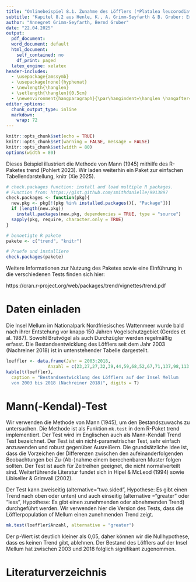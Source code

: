 ---
title: "Onlinebeispiel 8.1. Zunahme des Löfflers (*Platalea leucorodia*) auf der Insel Mellum"
subtitle: "Kapitel 8.2 aus Henle, K., A. Grimm-Seyfarth & B. Gruber: Erfassung und Analyse von Tierpopulationen. Ulmer Verlag"
author: "Annegret Grimm-Seyfarth, Bernd Gruber"
date: "22.04.2025"
output:
  pdf_document: 
  word_document: default
  html_document:
    self_contained: no
    df_print: paged
  latex_engine: xelatex
header-includes:
  - \usepackage{amssymb}
  - \usepackage[none]{hyphenat} 
  - \newlength{\hanglen}
  - \setlength{\hanglen}{0.5cm}
  - \newenvironment{hangparagraph}{\par\hangindent=\hanglen \hangafter=1}{\par}
editor_options:
  chunk_output_type: inline
  markdown:
    wrap: 72
---

```{r setup, include=FALSE}
knitr::opts_chunk$set(echo = TRUE)
knitr::opts_chunk$set(warning = FALSE, message = FALSE) 
knitr::opts_chunk$set(width = 80)
options(width = 80)
```

Dieses Beispiel illustriert die Methode von Mann (1945) mithilfe des R-Paketes trend (Pohlert 2023). Wir laden weiterhin ein Paket zur einfachen Tabellendarstellung, knitr (Xie 2025).

```{r}
# check.packages function: install and load multiple R packages.
# Function from: https://gist.github.com/smithdanielle/9913897
check.packages <- function(pkg){
  new.pkg <- pkg[!(pkg %in% installed.packages()[, "Package"])]
  if (length(new.pkg)) 
    install.packages(new.pkg, dependencies = TRUE, type = "source")
  sapply(pkg, require, character.only = TRUE)
}

# benoetigte R pakete
pakete <- c("trend", "knitr")

# Pruefe und installiere
check.packages(pakete)
```

Weitere Informationen zur Nutzung des Paketes sowie eine Einführung in die verschiedenen Tests finden sich hier:

https://cran.r-project.org/web/packages/trend/vignettes/trend.pdf

# Daten einladen
Die Insel Mellum im Nationalpark Nordfriesisches Wattenmeer wurde bald nach ihrer Entstehung vor knapp 150 Jahren Vogelschutzgebiet (Gerdes et al. 1987). Sowohl Brutvögel als auch Durchzügler werden regelmäßig erfasst. Die Bestandsentwicklung des Löfflers seit dem Jahr 2003 (Nachreiner 2018) ist in untenstehender Tabelle dargestellt.
```{r}
loeffler <- data.frame(Jahr = 2003:2018,
                Anzahl = c(23,27,27,32,39,44,59,68,52,67,71,137,98,113,152,177))
kable(t(loeffler), 
  caption = "Bestandsentwicklung des Löfflers auf der Insel Mellum
  von 2003 bis 2018 (Nachreiner 2018)", digits = T)
```

# Mann(-Kendal)-Test
Wir verwenden die Methode von Mann (1945), um den Bestandszuwachs zu untersuchen. Die Methode ist als Funktion `mk.test` in dem R-Paket trend implementiert. Der Test wird im Englischen auch als Mann-Kendall Trend Test bezeichnet. Der Test ist ein nicht-parametrischer Test, sehr einfach anzuwenden und robust gegenüber Ausreißern. Die grundsätzliche Idee ist, dass die Vorzeichen der Differenzen zwischen den aufeinanderfolgenden Beobachtungen bei Zu-(Ab-)nahme einem berechenbaren Muster folgen sollten. Der Test ist auch für Zeitreihen geeignet, die nicht normalverteilt sind. Weiterführende Literatur fundet sich in Hipel & McLeod (1994) sowie Libiseller & Grimvall (2002).

Der Test kann zweiseitig (alternative=“two.sided”, Hypothese: Es gibt einen Trend nach oben oder unten) und auch einseitig (alternative =“greater” oder “less”, Hypothese: Es gibt einen zunehmenden oder abnehmenden Trend) durchgeführt werden. Wir verwenden hier die Version des Tests,  dass die Löfflerpopulation of Mellum einen zunehmenden Trend zeigt.

```{r}
mk.test(loeffler$Anzahl, alternative = "greater")
```
Der p-Wert ist deutlich kleiner als 0,05, daher können wir die Nullhypothese, dass es keinen Trend gibt, ablehnen. Der Bestand des Löfflers auf der Insel Mellum hat zwischen 2003 und 2018 folglich signifikant zugenommen.

# Literaturverzeichnis
\begin{hangparagraph}
Gerdes, G., Krumbein, W.E., Reineck, H.-E. (1987): Mellum. Portrait einer Insel. --- Waldemar Kramer, Frankfurt/M.
\end{hangparagraph}

\begin{hangparagraph}
Hipel, K.W., McLeod, A.I. (1994): Time series modelling of water resources and environmental systems. --- New York: Elsevier Science.
\end{hangparagraph}

\begin{hangparagraph}
Libiseller, C., Grimvall, A. (2002): Performance of partial Mann-Kendall tests for trend detection in the presence of covariates. --- Environmetrics 13: 71--84.
\end{hangparagraph}

\begin{hangparagraph}
Mann, H.B. (1945): Nonparametric tests against trend. --- Econometrika 13: 245--259.
\end{hangparagraph}

\begin{hangparagraph}
Nachreiner, L. (2018): Reproduktionserfolg und Farbringe – ein Nestmonitoring bei Löfflern (\textit {Platalea leucorodia}) auf Mellum im Nationalpark Niedersächsisches Wattenmeer. --– Bachelorarbeit, Hochschule Neubrandenburg, Neubrandenburg.
\end{hangparagraph}

\begin{hangparagraph}
Pohlert T. (2023): trend: Non-parametric trend tests and change-point detection. R package version 1.1.6, \url{https://CRAN.R-project.org/package=trend}
\end{hangparagraph}

\begin{hangparagraph}
Xie Y. (2025): knitr: A general-purpose package for dynamic report generation in R. R package version 1.50, \url{https://yihui.org/knitr/}.
\end{hangparagraph}
